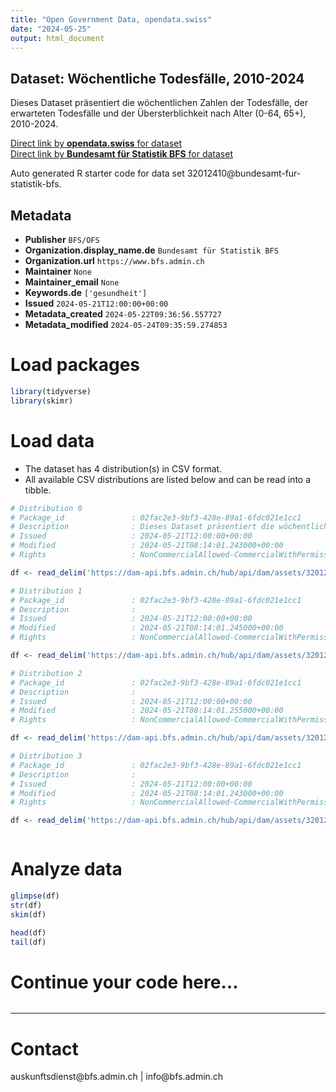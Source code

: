 ```yaml
---
title: "Open Government Data, opendata.swiss"
date: "2024-05-25"
output: html_document
---
```


## Dataset: Wöchentliche Todesfälle, 2010-2024

Dieses Dataset präsentiert die wöchentlichen Zahlen der Todesfälle, der erwarteten Todesfälle und der Übersterblichkeit nach Alter (0-64, 65+), 2010-2024.

[Direct link by **opendata.swiss** for dataset](https://opendata.swiss/de/dataset/wochentliche-todesfalle-2010-2024)<br>
[Direct link by **Bundesamt für Statistik BFS** for dataset](https://www.bfs.admin.ch/asset/de/ts-d-14.03.04.03-wr)

Auto generated R starter code for data set 32012410@bundesamt-fur-statistik-bfs.

## Metadata

- **Publisher** `BFS/OFS`
- **Organization.display_name.de** `Bundesamt für Statistik BFS`
- **Organization.url** `https://www.bfs.admin.ch`
- **Maintainer** `None`
- **Maintainer_email** `None`
- **Keywords.de** `['gesundheit']`
- **Issued** `2024-05-21T12:00:00+00:00`
- **Metadata_created** `2024-05-22T09:36:56.557727`
- **Metadata_modified** `2024-05-24T09:35:59.274853`


# Load packages

```r

library(tidyverse)
library(skimr)

```

# Load data

-   The dataset has 4 distribution(s) in CSV format.
-   All available CSV distributions are listed below and can be read into a tibble.

```r

# Distribution 0
# Package_id               : 02fac2e3-9bf3-428e-89a1-6fdc021e1cc1
# Description              : Dieses Dataset präsentiert die wöchentlichen Zahlen der Todesfälle, der erwarteten Todesfälle und der Übersterblichkeit nach Alter (0-64, 65+), 2010-2024.
# Issued                   : 2024-05-21T12:00:00+00:00
# Modified                 : 2024-05-21T08:14:01.243000+00:00
# Rights                   : NonCommercialAllowed-CommercialWithPermission-ReferenceRequired

df <- read_delim('https://dam-api.bfs.admin.ch/hub/api/dam/assets/32012425/master')

# Distribution 1
# Package_id               : 02fac2e3-9bf3-428e-89a1-6fdc021e1cc1
# Description              : 
# Issued                   : 2024-05-21T12:00:00+00:00
# Modified                 : 2024-05-21T08:14:01.245000+00:00
# Rights                   : NonCommercialAllowed-CommercialWithPermission-ReferenceRequired

df <- read_delim('https://dam-api.bfs.admin.ch/hub/api/dam/assets/32012433/master')

# Distribution 2
# Package_id               : 02fac2e3-9bf3-428e-89a1-6fdc021e1cc1
# Description              : 
# Issued                   : 2024-05-21T12:00:00+00:00
# Modified                 : 2024-05-21T08:14:01.255000+00:00
# Rights                   : NonCommercialAllowed-CommercialWithPermission-ReferenceRequired

df <- read_delim('https://dam-api.bfs.admin.ch/hub/api/dam/assets/32012429/master')

# Distribution 3
# Package_id               : 02fac2e3-9bf3-428e-89a1-6fdc021e1cc1
# Description              : 
# Issued                   : 2024-05-21T12:00:00+00:00
# Modified                 : 2024-05-21T08:14:01.243000+00:00
# Rights                   : NonCommercialAllowed-CommercialWithPermission-ReferenceRequired

df <- read_delim('https://dam-api.bfs.admin.ch/hub/api/dam/assets/32012419/master')



```

# Analyze data

```r

glimpse(df)
str(df)
skim(df)

head(df)
tail(df)

```

# Continue your code here...

```r

```

------------------------------------------------------------------------

# Contact

auskunftsdienst@bfs.admin.ch | info@bfs.admin.ch
